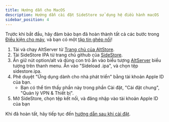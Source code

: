 ```yaml
---
title: Hướng dẫn cho MacOS
description: Hướng dẫn cài đặt SideStore sử dụng hệ điều hành macOS
sidebar_position: 4
---
```


Trước khi bắt đầu, hãy đảm bảo bạn đã hoàn thành tất cả các bước trong [Điều kiện cho máy](prerequisites), và bạn có một [tập tin ghép nối](pairing-file)!

1. Tải và chạy AltServer từ [Trang chủ của AltStore](https://AltStore.io).
2. Tải SideStore IPA từ trang chủ github của [SideStore](https://github.com/sidestore/sidestore/releases/latest/download/sidestore.ipa).
3. Ấn giữ nút option/alt và dùng con trỏ ấn vào biểu tượng [AltServer](https://media.idownloadblog.com/wp-content/uploads/2020/02/macOS-Big-Sur-select-device-to-install-AltStore.jpg) biểu tượng trên thanh menu. Ấn vào "Sideload .ipa", và chọn tệp sidestore.ipa.
4. Phê duyệt "Ứng dụng dành cho nhà phát triển" bằng tài khoản Apple ID của bạn.
    * Bạn có thể tìm thấy phần này trong phần Cài đặt, "Cài đặt chung", "Quản lý VPN & Thiết bị".
5. Mở SideStore, chọn tệp kết nối, và đăng nhập vào tài khoản Apple ID của bạn

Khi đã hoàn tất, hãy tiếp tục đến [hướng dẫn sau khi cài đặt](post-install).
